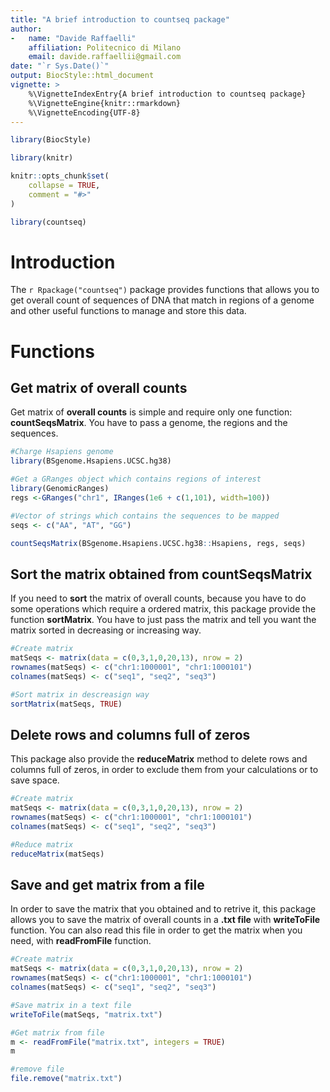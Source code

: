 ```yaml
---
title: "A brief introduction to countseq package"
author:
-   name: "Davide Raffaelli"
    affiliation: Politecnico di Milano
    email: davide.raffaellii@gmail.com
date: "`r Sys.Date()`"
output: BiocStyle::html_document
vignette: >
    %\VignetteIndexEntry{A brief introduction to countseq package}
    %\VignetteEngine{knitr::rmarkdown}
    %\VignetteEncoding{UTF-8}
---
```


```r
library(BiocStyle)
```
```r
library(knitr)
```

```r
knitr::opts_chunk$set(
    collapse = TRUE,
    comment = "#>"
)
```

```r
library(countseq)
```

# Introduction
The `r Rpackage("countseq")` package provides functions that allows you to get
overall count of sequences of DNA that match in regions of a genome and other
useful functions to manage and store this data.

# Functions

## Get matrix of overall counts

Get matrix of **overall counts** is simple and require only one function: 
**countSeqsMatrix**. You have to pass a genome, the regions and the sequences.

```r
#Charge Hsapiens genome
library(BSgenome.Hsapiens.UCSC.hg38)

#Get a GRanges object which contains regions of interest
library(GenomicRanges)
regs <-GRanges("chr1", IRanges(1e6 + c(1,101), width=100))

#Vector of strings which contains the sequences to be mapped
seqs <- c("AA", "AT", "GG")

countSeqsMatrix(BSgenome.Hsapiens.UCSC.hg38::Hsapiens, regs, seqs)
```

## Sort the matrix obtained from countSeqsMatrix

If you need to **sort** the matrix of overall counts, because you have to do 
some operations which require a ordered matrix, this package provide the 
function **sortMatrix**. You have to just pass the matrix and tell you want the 
matrix sorted in decreasing or increasing way.

```r
#Create matrix
matSeqs <- matrix(data = c(0,3,1,0,20,13), nrow = 2)
rownames(matSeqs) <- c("chr1:1000001", "chr1:1000101")
colnames(matSeqs) <- c("seq1", "seq2", "seq3")

#Sort matrix in descreasign way
sortMatrix(matSeqs, TRUE)
```

## Delete rows and columns full of zeros

This package also provide the **reduceMatrix** method to delete rows and columns
full of zeros, in order to exclude them from your calculations or to save space.

```r
#Create matrix
matSeqs <- matrix(data = c(0,3,1,0,20,13), nrow = 2)
rownames(matSeqs) <- c("chr1:1000001", "chr1:1000101")
colnames(matSeqs) <- c("seq1", "seq2", "seq3")

#Reduce matrix
reduceMatrix(matSeqs)
```

## Save and get matrix from a file

In order to save the matrix that you obtained and to retrive it, this package
allows you to save the matrix of overall counts in a **.txt file** with 
**writeToFile** function. You can also read this file in order to get the 
matrix when you need, with **readFromFile** function.

```r
#Create matrix
matSeqs <- matrix(data = c(0,3,1,0,20,13), nrow = 2)
rownames(matSeqs) <- c("chr1:1000001", "chr1:1000101")
colnames(matSeqs) <- c("seq1", "seq2", "seq3")

#Save matrix in a text file
writeToFile(matSeqs, "matrix.txt")

#Get matrix from file
m <- readFromFile("matrix.txt", integers = TRUE)
m

#remove file
file.remove("matrix.txt")

```
